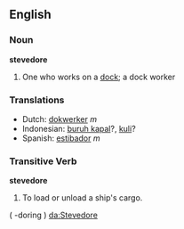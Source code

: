 ==English==

===Noun===
'''stevedore'''

# One who works on a [[dock]]; a dock worker

===Translations===
*Dutch: [[dokwerker]] ''m''
*Indonesian: [[buruh kapal]]?, [[kuli]]?
*Spanish: [[estibador]] ''m''

===Transitive Verb===
'''stevedore'''

# To load or unload a ship's cargo.

( -doring )
[[da:Stevedore]]